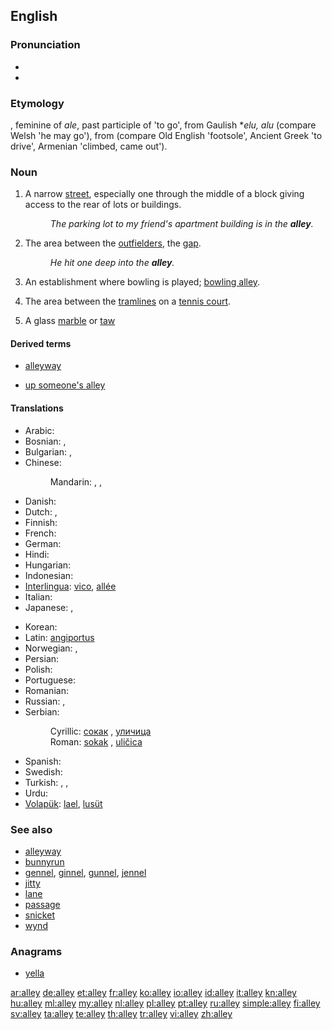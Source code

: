 ==English==
{{wikipedia}}

===Pronunciation===
* {{audio|en-us-alley.ogg|Audio (US)}}
* {{rhymes|æli}}

===Etymology===
{{etyl|xno}} {{term|alee|lang=fro}}, feminine of ''ale'', past participle of {{term|aler|lang=fro}} 'to go', from Gaulish *''elu, alu'' (compare Welsh {{term|el|lang=cy}} 'he may go'), from {{proto|Indo-European|el-}} (compare Old English {{term|ile|lang=ang}} 'footsole', Ancient Greek {{term|eláein}} 'to drive', Armenian {{term|eł}} 'climbed, came out').

===Noun===
{{en-noun}}

# A narrow [[street]], especially one through the middle of a block giving access to the rear of lots or buildings.
#: ''The parking lot to my friend's apartment building is in the '''alley'''.''
# {{baseball}} The area between the [[outfielder]]s, the [[gap]].
#: ''He hit one deep into the '''alley'''.''
# {{bowling}} An establishment where bowling is played; [[bowling alley]].
# {{tennis}} The area between the [[tramlines]] on a [[tennis court]].
# A glass [[marble]] or [[taw]]

====Derived terms====
{{rel-top|Terms derived from ''alley''}}
* [[alleyway]]
{{rel-mid}}
* [[up someone's alley]]
{{rel-bottom}}

====Translations====
{{trans-top|A narrow street}}
* Arabic: {{t-|ar|زقاق|m|tr=zuqaaq}}
* Bosnian: {{t-|bs|sokak|m}}, {{t-|bs|uličica|f}}
* Bulgarian: {{t|bg|алея}},  {{t|bg|пасаж}}
* Chinese:
*: Mandarin: {{t|zh|弄|tr=nòng|sc=Hani}}, {{t|zh|里弄|tr=lǐnòng|sc=Hani}}, {{t|zh|胡同|tr=hútòng|sc=Hani}}
* Danish: {{t-|da|gyde|c}}
* Dutch: {{t-|nl|doorgang|m}}, {{t+|nl|steeg|f}}
* Finnish: {{t+|fi|kuja}}
* French: {{t+|fr|allée|f}}
* German: {{t+|de|Allee|f}}
* Hindi: {{t|hi|गली|f|tr=galī|sc=Deva}}
* Hungarian: {{t|hu|sikátor}}
* Indonesian: {{t+|id|gang|xs=Indonesian}}
* [[Interlingua]]: [[vico]], [[allée]]
* Italian: {{t+|it|vicolo|m}}
* Japanese: {{t|ja|裏通り|tr=うらどお, uradōri|sc=Jpan}}, {{t|ja|うらとうり|tr=uratōri|sc=Jpan}}
{{trans-mid}}
* Korean: {{t|ko|골목|tr=golmok|sc=Kore}}
* Latin: [[angiportus]] {{m}}
* Norwegian: {{t+|no|allé|m}}, {{t-|no|strede|n}}
* Persian: {{t|fa|کوچه|tr=kuče|sc=fa-Arab}}
* Polish: {{t+|pl|uliczka|f}}
* Portuguese: {{t-|pt|beco|m}}
* Romanian: {{t+|ro|alee|f}}
* Russian: {{t+|ru|переулок|m|tr=pereúlok}}, {{t|ru|аллея|f|tr=alléja|sc=Cyrl}}
* Serbian:
*: Cyrillic: [[сокак#Serbian|сокак]] {{m}}, [[уличица#Serbian|уличица]] {{f}}
*: Roman: [[sokak#Serbian|sokak]] {{m}}, [[uličica#Serbian|uličica]] {{f}}
* Spanish: {{t-|es|callejón|m}}
* Swedish: {{t-|sv|gränd|c}}
* Turkish: {{t+|tr|geçit}}, {{t-|tr|dar sokak}}, {{t+|tr|pasaj}}
* Urdu: {{t|ur|گلی|f|tr=galī|sc=ur-Arab}}
* [[Volapük]]: [[lael]], [[lusüt]]
{{trans-bottom}}

===See also===
* [[alleyway]]
* [[bunnyrun]]
* [[gennel]], [[ginnel]], [[gunnel]], [[jennel]]
* [[jitty]]
* [[lane]]
* [[passage]]
* [[snicket]]
* [[wynd]]

===Anagrams===
* [[yella#English|yella]]

[[ar:alley]]
[[de:alley]]
[[et:alley]]
[[fr:alley]]
[[ko:alley]]
[[io:alley]]
[[id:alley]]
[[it:alley]]
[[kn:alley]]
[[hu:alley]]
[[ml:alley]]
[[my:alley]]
[[nl:alley]]
[[pl:alley]]
[[pt:alley]]
[[ru:alley]]
[[simple:alley]]
[[fi:alley]]
[[sv:alley]]
[[ta:alley]]
[[te:alley]]
[[th:alley]]
[[tr:alley]]
[[vi:alley]]
[[zh:alley]]
